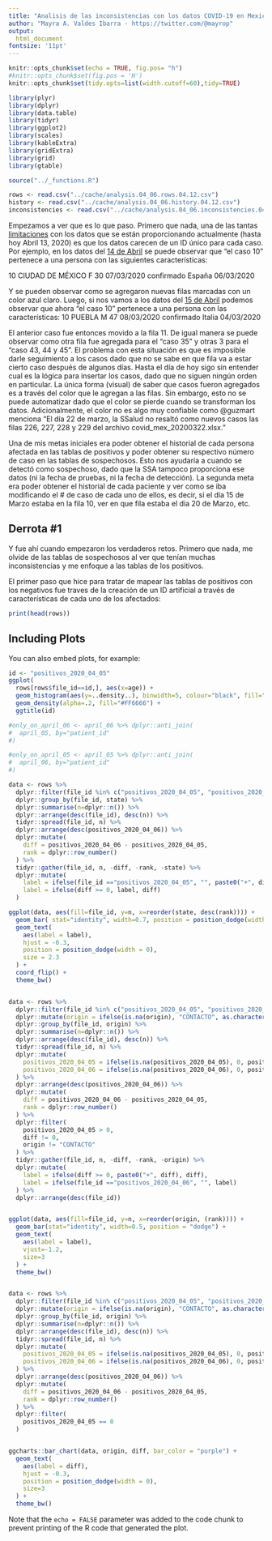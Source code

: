```yaml
---
title: "Analisis de las inconsistencias con los datos COVID-19 en Mexico- Abril 6"
author: "Mayra A. Valdes Ibarra - https://twitter.com/@mayrop"
output:
  html_document
fontsize: '11pt'
---
```


```r
knitr::opts_chunk$set(echo = TRUE, fig.pos= "h")
#knitr::opts_chunk$set(fig.pos = 'H')
knitr::opts_chunk$set(tidy.opts=list(width.cutoff=60),tidy=TRUE)
```

```r
library(plyr)
library(dplyr)
library(data.table)
library(tidyr)
library(ggplot2)
library(scales)
library(kableExtra)
library(gridExtra)
library(grid)
library(gtable)
```

```r
source("../_functions.R")

rows <- read.csv("../cache/analysis.04_06.rows.04.12.csv")
history <- read.csv("../cache/analysis.04_06.history.04.12.csv")
inconsistencies <- read.csv("../cache/analysis.04_06.inconsistencies.04.12.csv")
```

Empezamos a ver que es lo que paso. Primero que nada, una de las tantas [limitaciones](https://serendipia) con los datos que se están proporcionando actualmente (hasta hoy Abril 13, 2020) es que los datos carecen de un ID único para cada caso. Por ejemplo, en los datos del [14 de Abril](https://datos.covid19in.mx/tablas-diarias/positivos/202003/20200314.pdf) se puede observar que "el caso 10" pertenece a una persona con las siguientes características:

10 CIUDAD DE MÉXICO F 30 07/03/2020 confirmado España 06/03/2020

Y se pueden observar como se agregaron nuevas filas marcadas con un color azul claro. Luego, si nos vamos a los datos del [15 de Abril](https://datos.covid19in.mx/tablas-diarias/positivos/202003/20200315.pdf) podemos observar que ahora "el caso 10" pertenece a una persona con las características:
10 PUEBLA M 47 08/03/2020 confirmado Italia 04/03/2020

El anterior caso fue entonces movido a la fila 11. De igual manera se puede observar como otra fila fue agregada para el "caso 35" y otras 3 para el "caso 43, 44 y 45". El problema con esta situación es que es imposible darle seguimiento a los casos dado que no se sabe en que fila va a estar cierto caso después de algunos días. Hasta el día de hoy sigo sin entender cual es la lógica para insertar los casos, dado que no siguen ningún orden en particular. La única forma (visual) de saber que casos fueron agregados es a través del color que le agregan a las filas. Sin embargo, esto no se puede automatizar dado que el color se pierde cuando se transforman los datos. Adicionalmente, el color no es algo muy confiable como @guzmart menciona "El día 22 de marzo, la SSalud no resaltó como nuevos casos las filas 226, 227, 228 y 229 del archivo covid_mex_20200322.xlsx."

Una de mis metas iniciales era poder obtener el historial de cada persona afectada en las tablas de positivos y poder obtener su respectivo número de caso en las tablas de sospechosos. Esto nos ayudaría a cuando se detectó como sospechoso, dado que la SSA tampoco proporciona ese datos (ni la fecha de pruebas, ni la fecha de detección). La segunda meta era poder obtener el historial de cada paciente y ver como se iba modificando el # de caso de cada uno de ellos, es decir, si el día 15 de Marzo estaba en la fila 10, ver en que fila estaba el dia 20 de Marzo, etc.


## Derrota #1 
Y fue ahí cuando empezaron los verdaderos retos. Primero que nada, me olvide de las tablas de sospechosos al ver que tenían muchas inconsistencias y me enfoque a las tablas de los positivos. 

El primer paso que hice para tratar de mapear las tablas de positivos con los negativos fue traves de la creación de un ID artificial a través de características de cada uno de los afectados:

```r
print(head(rows))
```

## Including Plots

You can also embed plots, for example:

```r

id <- "positivos_2020_04_05"
ggplot(
  rows[rows$file_id==id,], aes(x=age)) +
  geom_histogram(aes(y=..density..), binwidth=5, colour="black", fill="white") +
  geom_density(alpha=.2, fill="#FF6666") +
  ggtitle(id)

#only_on_april_06 <- april_06 %>% dplyr::anti_join(
#  april_05, by="patient_id"
#)

#only_on_april_05 <- april_05 %>% dplyr::anti_join(
#  april_06, by="patient_id"
#)

data <- rows %>%
  dplyr::filter(file_id %in% c("positivos_2020_04_05", "positivos_2020_04_06")) %>%
  dplyr::group_by(file_id, state) %>%
  dplyr::summarise(n=dplyr::n()) %>%
  dplyr::arrange(desc(file_id), desc(n)) %>%
  tidyr::spread(file_id, n) %>%
  dplyr::arrange(desc(positivos_2020_04_06)) %>%
  dplyr::mutate(
    diff = positivos_2020_04_06 - positivos_2020_04_05,
    rank = dplyr::row_number()
  ) %>%
  tidyr::gather(file_id, n, -diff, -rank, -state) %>%
  dplyr::mutate(
    label = ifelse(file_id =="positivos_2020_04_05", "", paste0("+", diff)),
    label = ifelse(diff >= 0, label, diff)
  )

ggplot(data, aes(fill=file_id, y=n, x=reorder(state, desc(rank)))) +
  geom_bar( stat="identity", width=0.7, position = position_dodge(width=0.7)) +
  geom_text(
    aes(label = label),
    hjust = -0.3,
    position = position_dodge(width = 0),
    size = 2.3
  ) +
  coord_flip() +
  theme_bw()


data <- rows %>%
  dplyr::filter(file_id %in% c("positivos_2020_04_05", "positivos_2020_04_06")) %>%
  dplyr::mutate(origin = ifelse(is.na(origin), "CONTACTO", as.character(origin))) %>%
  dplyr::group_by(file_id, origin) %>%
  dplyr::summarise(n=dplyr::n()) %>%
  dplyr::arrange(desc(file_id), desc(n)) %>%
  tidyr::spread(file_id, n) %>%
  dplyr::mutate(
    positivos_2020_04_05 = ifelse(is.na(positivos_2020_04_05), 0, positivos_2020_04_05),
    positivos_2020_04_06 = ifelse(is.na(positivos_2020_04_06), 0, positivos_2020_04_06)
  ) %>%
  dplyr::arrange(desc(positivos_2020_04_06)) %>%
  dplyr::mutate(
    diff = positivos_2020_04_06 - positivos_2020_04_05,
    rank = dplyr::row_number()
  ) %>%
  dplyr::filter(
    positivos_2020_04_05 > 0,
    diff != 0,
    origin != "CONTACTO"
  ) %>%
  tidyr::gather(file_id, n, -diff, -rank, -origin) %>%
  dplyr::mutate(
    label = ifelse(diff >= 0, paste0("+", diff), diff),
    label = ifelse(file_id =="positivos_2020_04_06", "", label)
  ) %>%
  dplyr::arrange(desc(file_id))


ggplot(data, aes(fill=file_id, y=n, x=reorder(origin, (rank)))) +
  geom_bar(stat="identity", width=0.5, position = "dodge") +
  geom_text(
    aes(label = label),
    vjust=-1.2,
    size=3
  ) +
  theme_bw()


data <- rows %>%
  dplyr::filter(file_id %in% c("positivos_2020_04_05", "positivos_2020_04_06")) %>%
  dplyr::mutate(origin = ifelse(is.na(origin), "CONTACTO", as.character(origin))) %>%
  dplyr::group_by(file_id, origin) %>%
  dplyr::summarise(n=dplyr::n()) %>%
  dplyr::arrange(desc(file_id), desc(n)) %>%
  tidyr::spread(file_id, n) %>%
  dplyr::mutate(
    positivos_2020_04_05 = ifelse(is.na(positivos_2020_04_05), 0, positivos_2020_04_05),
    positivos_2020_04_06 = ifelse(is.na(positivos_2020_04_06), 0, positivos_2020_04_06)
  ) %>%
  dplyr::arrange(desc(positivos_2020_04_06)) %>%
  dplyr::mutate(
    diff = positivos_2020_04_06 - positivos_2020_04_05,
    rank = dplyr::row_number()
  ) %>%
  dplyr::filter(
    positivos_2020_04_05 == 0
  )


ggcharts::bar_chart(data, origin, diff, bar_color = "purple") +
  geom_text(
    aes(label = diff),
    hjust = -0.3,
    position = position_dodge(width = 0),
    size=3
  ) +
  theme_bw()

```

Note that the `echo = FALSE` parameter was added to the code chunk to prevent printing of the R code that generated the plot.
